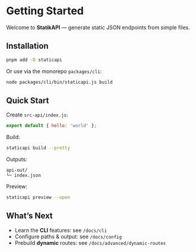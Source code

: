 # Getting Started

Welcome to **StatikAPI** — generate static JSON endpoints from simple files.

## Installation

```bash
pnpm add -D staticapi
```

Or use via the monorepo `packages/cli`:

```bash
node packages/cli/bin/staticapi.js build
```

## Quick Start

Create `src-api/index.js`:

```js
export default { hello: 'world' };
```

Build:

```bash
staticapi build --pretty
```

Outputs:

```
api-out/
└─ index.json
```

Preview:

```bash
staticapi preview --open
```

## What’s Next

- Learn the **CLI** features: see `/docs/cli`
- Configure paths & output: see `/docs/config`
- Prebuild **dynamic** routes: see `/docs/advanced/dynamic-routes`
